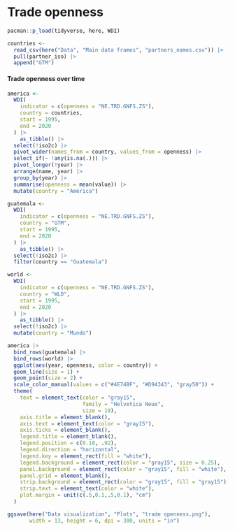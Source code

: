 # Trade openness

```r
pacman::p_load(tidyverse, here, WDI)
```

```r
countries <- 
  read_csv(here("Data", "Main data frames", "partners_names.csv")) |> 
  pull(partner_iso) |> 
  append("GTM")
```

#### Trade openness over time

```r
america <- 
  WDI(
    indicator = c(openness = "NE.TRD.GNFS.ZS"),
    country = countries,
    start = 1995,
    end = 2020
  ) |> 
    as_tibble() |> 
  select(!iso2c) |> 
  pivot_wider(names_from = country, values_from = openness) |>
  select_if(~ !any(is.na(.))) |> 
  pivot_longer(!year) |> 
  arrange(name, year) |> 
  group_by(year) |> 
  summarise(openness = mean(value)) |> 
  mutate(country = "América")

guatemala <- 
  WDI(
    indicator = c(openness = "NE.TRD.GNFS.ZS"),
    country = "GTM",
    start = 1995,
    end = 2020
  ) |> 
    as_tibble() |> 
  select(!iso2c) |> 
  filter(country == "Guatemala")

world <- 
  WDI(
    indicator = c(openness = "NE.TRD.GNFS.ZS"),
    country = "WLD",
    start = 1995,
    end = 2020
  ) |> 
    as_tibble() |> 
  select(!iso2c) |> 
  mutate(country = "Mundo")
```

```r
america |> 
  bind_rows(guatemala) |> 
  bind_rows(world) |> 
  ggplot(aes(year, openness, color = country)) +
  geom_line(size = 1) +
  geom_point(size = 2) +
  scale_color_manual(values = c("#4E74BF", "#D94343", "gray50")) +
  theme(
    text = element_text(color = "gray15", 
                        family = "Helvetica Neue",
                        size = 19),
    axis.title = element_blank(),
    axis.text = element_text(color = "gray15"),
    axis.ticks = element_blank(),
    legend.title = element_blank(),
    legend.position = c(0.18, .92),
    legend.direction = "horizontal", 
    legend.key = element_rect(fill = "white"),
    legend.background = element_rect(color = "gray15", size = 0.25),
    panel.background = element_rect(color = "gray15", fill = "white"),
    panel.grid = element_blank(),
    strip.background = element_rect(color = "gray15", fill = "gray15"),
    strip.text = element_text(color = "white"),
    plot.margin = unit(c(.5,0.1,.5,0.1), "cm")
  )
```

```r
ggsave(here("Data visualization", "Plots", "trade openness.png"), 
       width = 13, height = 6, dpi = 300, units = "in")
```
